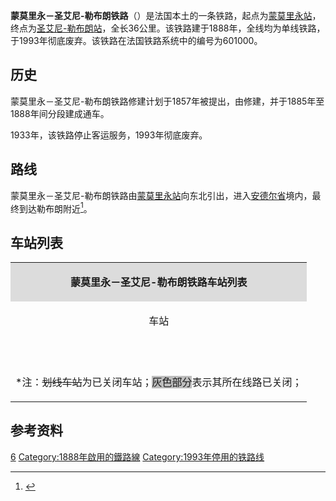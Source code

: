 {{Infobox rail system-route
|collapsed=no
|box_width=
|rail_name=蒙莫里永－圣艾尼-勒布朗铁路<br>{{lang|fr|Ligne de Montmorillon à Saint-Aigny - Le Blanc}}
|banner_color=
|sec_banner_color=
|logo_filename={{法国交通标志/铁路|601000}}
|image_width=
|logo_bgcolor=
|logo_note=
|image =GareJournetIntérieur1910.jpg
|imagesize=
|caption=蒙莫里永－圣艾尼-勒布朗铁路的茹尔内站
|system_map=
|mapimage_width=
|map_bgcolor=
|locale={{FRA}}
|service_type=客货共用、地方铁路
|start=[[蒙莫里永站|蒙莫里永站]]、[[圣艾尼-勒布朗站|圣艾尼-勒布朗站]]
|begin_operation=1888年
|end_operation=1993年
|operation_note=
|system_length=36km
|length_in_operation=0km
|total_length=
|status=使用中（部分）
|line_title=线路
|lines=[[单线铁路|单线铁路]]
|stations=
|route_title=线路
|main_route=
|secondary_route=
|branch_route=
|standard=
|main_stations=[[圣伯努瓦站|圣伯努瓦站]]、[[勒布朗站|勒布朗站]]
|ridership=
|fleet_size=
|max_speed= 
|track_gauge=
|distance_between_mainlines=
|min_radius=
|max_grade=
|block_signal=
|electrified=
|depot=
|operator={{法国交通数据|sncf}}
|franchise=
|hq=
|key_person=
|website=
|route_map=
}}

'''蒙莫里永－圣艾尼-勒布朗铁路'''（{{lang-fr|Ligne de Montmorillon à Saint-Aigny - Le Blanc}}）是法国本土的一条铁路，起点为[[蒙莫里永站|蒙莫里永站]]，终点为[[圣艾尼-勒布朗站|圣艾尼-勒布朗站]]，全长36公里。该铁路建于1888年，全线均为单线铁路，于1993年彻底废弃。该铁路在法国铁路系统中的编号为601000。

==历史==

蒙莫里永－圣艾尼-勒布朗铁路修建计划于1857年被提出，由{{link-fr|巴黎-奥尔良铁路公司|Compagnie du chemin de fer de Paris à Orléans}}修建，并于1885年至1888年间分段建成通车。

1933年，该铁路停止客运服务，1993年彻底废弃。

==路线==
蒙莫里永－圣艾尼-勒布朗铁路由[[蒙莫里永站|蒙莫里永站]]向东北引出，进入[[安德尔省|安德尔省]]境内，最终到达勒布朗附近<ref name="geo">{{Cite web|url=https://www.geoportail.gouv.fr/carte|title=Carte|accessdate=2021-03-23|author=Géoportail|language=fr|publisher=Géoportail|archive-url=https://web.archive.org/web/20170129154129/https://www.geoportail.gouv.fr/carte/|archive-date=2017-01-29|dead-url=no}}</ref>。

==车站列表==
{| class="wikitable mw-collapsible " style="margin:1em auto 1em auto; font-size:smaller"
|colspan="5" align="center" style="background:#DCDCDC"|'''蒙莫里永－圣艾尼-勒布朗铁路车站列表'''
|-
!align="center" |车站
!align="center" |公里数*
!align="center" |交汇路线
!align="center" |本线停靠车种
!align="center" |可换乘交通
|-
|align="center"|{{Arret|Montmorillon|[[蒙莫里永站|蒙莫里永站]]}}
|0
|{{法国交通标志/铁路|604000}} [[米尼亚卢-努阿耶－贝尔萨克铁路|米尼亚卢-努阿耶－贝尔萨克铁路]]<small>（[[普瓦捷站|普瓦捷]]方向）</small>↑<br>{{法国交通标志/铁路|604000}} [[米尼亚卢-努阿耶－贝尔萨克铁路|米尼亚卢-努阿耶－贝尔萨克铁路]]<small>（勒多拉/[[利摩日本笃会站|利摩日]]方向）</small>↙
|align="center"|{{法国交通数据|ter|naq}}
|{{法国交通数据|car|86}}
|-style="background: #BDBDBD"
|align="center"|{{Arret|<s>Journet|茹尔内站</s>}}
|11.000
|
|
|
|-style="background: #BDBDBD"
|align="center"|{{Arret|<s>La Trimouille|拉特里穆耶站</s>}}
|17.300
|
|
|
|-style="background: #BDBDBD"
|align="center"|{{Arret|<s>Liglet|利格莱站</s>}}
|22.500
|
|align="center"|
|
|-style="background: #BDBDBD"
|align="center"|{{Arret|<s>Saint-Hilaire (Indre)|圣萨万站</s>}}
|28.400
|
|align="center"|
|
|-style="background: #BDBDBD"
|align="center"|{{Arret|<s>Saint-Aigny - Le Blanc|圣艾尼-勒布朗站</s>}}
|35.600
|{{法国交通标志/铁路|601000}} [[圣伯努瓦－勒布朗铁路|圣伯努瓦－勒布朗铁路]]<small>（圣伯努瓦方向）</small>↗<br>{{法国交通标志/铁路|601000}} [[圣伯努瓦－勒布朗铁路|圣伯努瓦－勒布朗铁路]]<small>（勒布朗方向）</small>↓
|
|
|-
|colspan=5|<nowiki>*</nowiki>注：<s>划线车站</s>为已关闭车站；<span style="background: #BDBDBD">灰色部分</span>表示其所在线路已关闭；
|}

==参考资料==
{{Reflist}}
[[Category:法國鐵路線|6]]
[[Category:1888年啟用的鐵路線|Category:1888年啟用的鐵路線]]
[[Category:1993年停用的铁路线|Category:1993年停用的铁路线]]